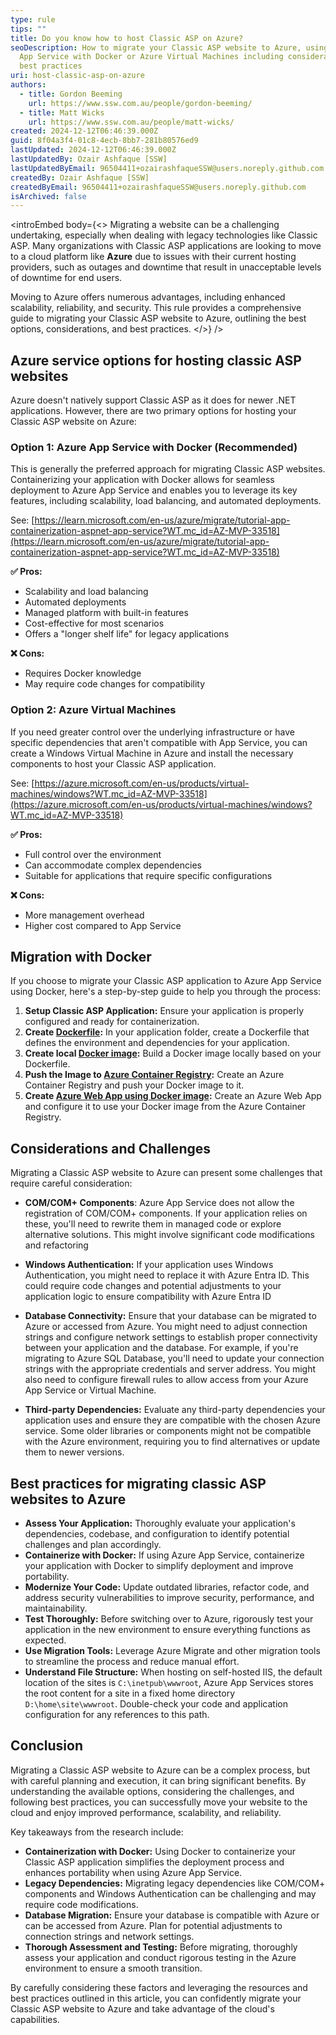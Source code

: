 ```yaml
---
type: rule
tips: ""
title: Do you know how to host Classic ASP on Azure?
seoDescription: How to migrate your Classic ASP website to Azure, using Azure
  App Service with Docker or Azure Virtual Machines including considerations and
  best practices
uri: host-classic-asp-on-azure
authors:
  - title: Gordon Beeming
    url: https://www.ssw.com.au/people/gordon-beeming/
  - title: Matt Wicks
    url: https://www.ssw.com.au/people/matt-wicks/
created: 2024-12-12T06:46:39.000Z
guid: 8f04a3f4-01c8-4ecb-8bb7-281b80576ed9
lastUpdated: 2024-12-12T06:46:39.000Z
lastUpdatedBy: Ozair Ashfaque [SSW]
lastUpdatedByEmail: 96504411+ozairashfaqueSSW@users.noreply.github.com
createdBy: Ozair Ashfaque [SSW]
createdByEmail: 96504411+ozairashfaqueSSW@users.noreply.github.com
isArchived: false
---
```

<introEmbed
  body={<>
Migrating a website can be a challenging undertaking, especially when dealing with legacy technologies like Classic ASP. Many organizations with Classic ASP applications are looking to move to a cloud platform like **Azure** due to issues with their current hosting providers, such as outages and downtime that result in unacceptable levels of downtime for end users.

Moving to Azure offers numerous advantages, including enhanced scalability, reliability, and security. This rule provides a comprehensive guide to migrating your Classic ASP website to Azure, outlining the best options, considerations, and best practices.
  </>}
/>
## Azure service options for hosting classic ASP websites

Azure doesn't natively support Classic ASP as it does for newer .NET applications. However, there are two primary options for hosting your Classic ASP website on Azure:

### Option 1: Azure App Service with Docker (Recommended)

This is generally the preferred approach for migrating Classic ASP websites. Containerizing your application with Docker allows for seamless deployment to Azure App Service and enables you to leverage its key features, including scalability, load balancing, and automated deployments.

See:
[https://learn.microsoft.com/en-us/azure/migrate/tutorial-app-containerization-aspnet-app-service?WT.mc_id=AZ-MVP-33518](https://learn.microsoft.com/en-us/azure/migrate/tutorial-app-containerization-aspnet-app-service?WT.mc_id=AZ-MVP-33518)

**✅ Pros:**

* Scalability and load balancing
* Automated deployments
* Managed platform with built-in features
* Cost-effective for most scenarios
* Offers a "longer shelf life" for legacy applications

**❌ Cons:**

* Requires Docker knowledge
* May require code changes for compatibility

### Option 2: Azure Virtual Machines

If you need greater control over the underlying infrastructure or have specific dependencies that aren't compatible with App Service, you can create a Windows Virtual Machine in Azure and install the necessary components to host your Classic ASP application.

See:
[https://azure.microsoft.com/en-us/products/virtual-machines/windows?WT.mc_id=AZ-MVP-33518](https://azure.microsoft.com/en-us/products/virtual-machines/windows?WT.mc_id=AZ-MVP-33518)

**✅ Pros:**

* Full control over the environment
* Can accommodate complex dependencies
* Suitable for applications that require specific configurations

**❌ Cons:**

* More management overhead
* Higher cost compared to App Service

## Migration with Docker

If you choose to migrate your Classic ASP application to Azure App Service using Docker, here's a step-by-step guide to help you through the process:

1. **Setup Classic ASP Application:** Ensure your application is properly configured and ready for containerization.
2. **Create [Dockerfile](https://docs.docker.com/reference/dockerfile/):** In your application folder, create a Dockerfile that defines the environment and dependencies for your application.
3. **Create local [Docker image](https://docs.docker.com/get-started/docker-concepts/building-images/):** Build a Docker image locally based on your Dockerfile.
4. **Push the Image to [Azure Container Registry](https://learn.microsoft.com/en-us/azure/container-registry/container-registry-get-started-portal?tabs=azure-cli&WT.mc_id=AZ-MVP-33518):** Create an Azure Container Registry and push your Docker image to it.
5. **Create [Azure Web App using Docker image](https://learn.microsoft.com/en-us/azure/app-service/tutorial-custom-container?pivots=container-linux&tabs=azure-cli&WT.mc_id=AZ-MVP-33518):** Create an Azure Web App and configure it to use your Docker image from the Azure Container Registry.

## Considerations and Challenges

Migrating a Classic ASP website to Azure can present some challenges that require careful consideration:

* **COM/COM+ Components**: Azure App Service does not allow the registration of COM/COM+ components. If your application relies on these, you'll need to rewrite them in managed code or explore alternative solutions. This might involve significant code modifications and refactoring

* **Windows Authentication:** If your application uses Windows Authentication, you might need to replace it with Azure Entra ID. This could require code changes and potential adjustments to your application logic to ensure compatibility with Azure Entra ID

* **Database Connectivity:** Ensure that your database can be migrated to Azure or accessed from Azure. You might need to adjust connection strings and configure network settings to establish proper connectivity between your application and the database. For example, if you're migrating to Azure SQL Database, you'll need to update your connection strings with the appropriate credentials and server address. You might also need to configure firewall rules to allow access from your Azure App Service or Virtual Machine.
* **Third-party Dependencies:** Evaluate any third-party dependencies your application uses and ensure they are compatible with the chosen Azure service. Some older libraries or components might not be compatible with the Azure environment, requiring you to find alternatives or update them to newer versions.

## Best practices for migrating classic ASP websites to Azure

* **Assess Your Application:** Thoroughly evaluate your application's dependencies, codebase, and configuration to identify potential challenges and plan accordingly.
* **Containerize with Docker:** If using Azure App Service, containerize your application with Docker to simplify deployment and improve portability.
* **Modernize Your Code:** Update outdated libraries, refactor code, and address security vulnerabilities to improve security, performance, and maintainability.
* **Test Thoroughly:** Before switching over to Azure, rigorously test your application in the new environment to ensure everything functions as expected.
* **Use Migration Tools:** Leverage Azure Migrate and other migration tools to streamline the process and reduce manual effort.
* **Understand File Structure:** When hosting on self-hosted IIS, the default location of the sites is `C:\inetpub\wwwroot`, Azure App Services stores the root content for a site in a fixed home directory `D:\home\site\wwwroot`. Double-check your code and application configuration for any references to this path.

## Conclusion

Migrating a Classic ASP website to Azure can be a complex process, but with careful planning and execution, it can bring significant benefits. By understanding the available options, considering the challenges, and following best practices, you can successfully move your website to the cloud and enjoy improved performance, scalability, and reliability.

Key takeaways from the research include:

* **Containerization with Docker:** Using Docker to containerize your Classic ASP application simplifies the deployment process and enhances portability when using Azure App Service.
* **Legacy Dependencies:** Migrating legacy dependencies like COM/COM+ components and Windows Authentication can be challenging and may require code modifications.
* **Database Migration:** Ensure your database is compatible with Azure or can be accessed from Azure. Plan for potential adjustments to connection strings and network settings.
* **Thorough Assessment and Testing:** Before migrating, thoroughly assess your application and conduct rigorous testing in the Azure environment to ensure a smooth transition.

By carefully considering these factors and leveraging the resources and best practices outlined in this article, you can confidently migrate your Classic ASP website to Azure and take advantage of the cloud's capabilities.
